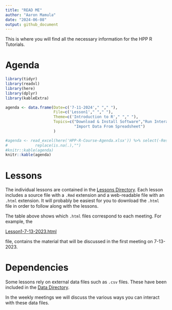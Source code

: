 ```yaml
---
title: "READ ME"
author: "Aaron Mamula"
date: "2024-06-08"
output: github_document
---
```


This is where you will find all the necessary information for the HPP R Tutorials.

# Agenda

```r
library(tidyr)
library(readxl)
library(here)
library(dplyr)
library(kableExtra)
```


```r
agenda <- data.frame(Date=c('7-11-2024'," "," "),
                     File=c('Lesson1'," "," "),
                     Theme=c('Introduction to R'," "," "),
                     Topics=c("Download & Install Software","Run Interactive Code",
                              "Import Data From Spreadsheet")
                     )

#agenda <- read_excel(here('HPP-R-Course-Agenda.xlsx')) %>% select(-Resources,-Code) %>% #mutate(LessonDate=format(LessonDate,"%m-%d")) %>%
#            replace(is.na(.),"")
#knitr::kable(agenda) 
knitr::kable(agenda)
```

# Lessons

The individual lessons are contained in the [Lessons Directory](https://github.com/aaronmams/HPP-R-Group-2023/tree/master/Lessons). Each lesson includes a source file with a `.Rmd` extension and a web-readable file with an `.html` extension. It will probably be easiest for you to download the `.html` file in order to follow along with the lessons.

The table above shows which `.html` files correspond to each meeting. For example, the

[Lesson1-7-13-2023.html](https://github.com/aaronmams/HPP-R-Group-2023/blob/master/Lessons/Lesson1-7-13-2023.html)

file, contains the material that will be discussed in the first meeting on 7-13-2023.



# Dependencies

Some lessons rely on external data files such as `.csv` files. These have been included in the [Data Directory](https://github.com/aaronmams/HPP-R-Group-2023/tree/master/Data). 

In the weekly meetings we will discuss the various ways you can interact with these data files. 





